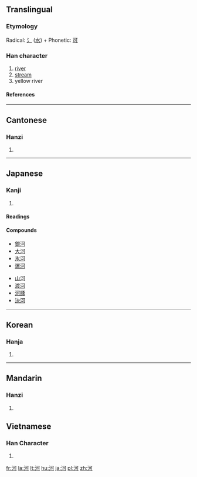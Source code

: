 ==Translingual==
===Etymology===
Radical: [[氵]] ([[水]]) + Phonetic: [[可]]
===Han character===
{{Han char|rn=85|rad=水|as=05|sn=8|four=3112<sub>0</sub>|canj=水一弓口 (EMNR)|ids=⿰[[氵]][[可]]}}
# [[river]]
# [[stream]]
# yellow river<!-- I can't seem to verify this one -->
====References====
{{Han ref|kx=0613.090|dkj=17245|dj=1006.080|hdz=31582.030|uh=6CB3|ud=27827|bh=AA65|bd=43621}}

----

==Cantonese==
===Hanzi===
{{yue-hanzi|jyut=|y=[[ho4]]}}
# {{defn|Cantonese}}

----
==Japanese==
===Kanji===
{{ja-kanji|grade=5|rs=水05}}
# {{defn|Japanese}}
====Readings====
{{ja-readings|on=[[か]] (ka)|kun=[[かわ]] (kawa)}}

====Compounds====
{{top}}
* [[銀河]]
* [[大河]]
* [[氷河]]
* [[運河]]
{{mid}}
* [[山河]]
* [[渡河]]
* [[河豚]]
* [[決河]]
{{bottom}}
----

==Korean==
===Hanja===
{{ko-hanja|hangeul=하|eumhun=|rv=ha|mr=ha|y=ha}}
# {{defn|Korean}}

----
==Mandarin==
===Hanzi===
{{cmn-hanzi|pin=[[hé]] ([[he2]]), [[mí]] ([[mi2]]), [[nǐ]] ([[ni3]])|wg=ho<sup>2</sup>, mi<sup>2</sup>, ni<sup>3</sup>}}
# {{defn|Mandarin}}

==Vietnamese==

===Han Character===
{{vi-hantu|[[hà]]}}

# {{defn|Vietnamese}}

[[fr:河]]
[[la:河]]
[[lt:河]]
[[hu:河]]
[[ja:河]]
[[pl:河]]
[[zh:河]]
